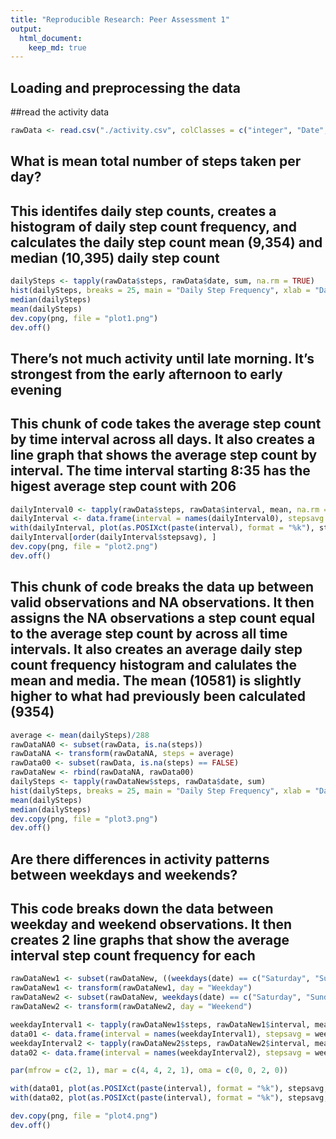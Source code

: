 ```yaml
---
title: "Reproducible Research: Peer Assessment 1"
output: 
  html_document:
    keep_md: true
---
```


## Loading and preprocessing the data
##read the activity data

```r

rawData <- read.csv("./activity.csv", colClasses = c("integer", "Date", "integer"))

```




## What is mean total number of steps taken per day?
## This identifes daily step counts, creates a histogram of daily step count frequency, and calculates the daily step count mean (9,354) and median (10,395) daily step count

```r
dailySteps <- tapply(rawData$steps, rawData$date, sum, na.rm = TRUE)
hist(dailySteps, breaks = 25, main = "Daily Step Frequency", xlab = "Daily Step Count", xlim = range(2000:25000))
median(dailySteps)
mean(dailySteps)
dev.copy(png, file = "plot1.png")
dev.off()
```

## There's not much activity until late morning.  It's strongest from the early afternoon to early evening

## This chunk of code takes the average step count by time interval across all days.  It also creates a line graph that shows the average step count by interval.  The time interval starting 8:35 has the higest average step count with 206

```r
dailyInterval0 <- tapply(rawData$steps, rawData$interval, mean, na.rm = TRUE)
dailyInterval <- data.frame(interval = names(dailyInterval0), stepsavg = dailyInterval0)
with(dailyInterval, plot(as.POSIXct(paste(interval), format = "%k"), stepsavg, type = "l", xlab = "Time", ylab = "Avg Step Count", main = "Avg Step Count by Time of Day"))
dailyInterval[order(dailyInterval$stepsavg), ]
dev.copy(png, file = "plot2.png")
dev.off()
```


## This chunk of code breaks the data up between valid observations and NA observations.  It then assigns the NA observations a step count equal to the average step count by across all time intervals.  It also creates an average daily step count frequency histogram and calulates the mean and media.  The mean (10581)  is slightly higher to what had previously been calculated (9354)

```r
average <- mean(dailySteps)/288
rawDataNA0 <- subset(rawData, is.na(steps))
rawDataNA <- transform(rawDataNA, steps = average)
rawData00 <- subset(rawData, is.na(steps) == FALSE)
rawDataNew <- rbind(rawDataNA, rawData00)
dailySteps <- tapply(rawDataNew$steps, rawData$date, sum)
hist(dailySteps, breaks = 25, main = "Daily Step Frequency", xlab = "Daily Step Count", xlim = range(2000:25000))
mean(dailySteps)
median(dailySteps)
dev.copy(png, file = "plot3.png")
dev.off()
```

## Are there differences in activity patterns between weekdays and weekends?
## This code breaks down the data between weekday and weekend observations.  It then creates 2 line graphs that show the average interval step count frequency for each

```r
rawDataNew1 <- subset(rawDataNew, ((weekdays(date) == c("Saturday", "Sunday")) == FALSE))
rawDataNew1 <- transform(rawDataNew1, day = "Weekday")
rawDataNew2 <- subset(rawDataNew, weekdays(date) == c("Saturday", "Sunday"))
rawDataNew2 <- transform(rawDataNew2, day = "Weekend")

weekdayInterval1 <- tapply(rawDataNew1$steps, rawDataNew1$interval, mean)
data01 <- data.frame(interval = names(weekdayInterval1), stepsavg = weekdayInterval1)
weekdayInterval2 <- tapply(rawDataNew2$steps, rawDataNew2$interval, mean)
data02 <- data.frame(interval = names(weekdayInterval2), stepsavg = weekdayInterval2)

par(mfrow = c(2, 1), mar = c(4, 4, 2, 1), oma = c(0, 0, 2, 0))

with(data01, plot(as.POSIXct(paste(interval), format = "%k"), stepsavg, type = "l", xlab = "Time (Weekdays)", ylab = "Avg Step Count"))
with(data02, plot(as.POSIXct(paste(interval), format = "%k"), stepsavg, type = "l", xlab = "Time (Weekends)", ylab = "Avg Step Count"))

dev.copy(png, file = "plot4.png")
dev.off()

```
